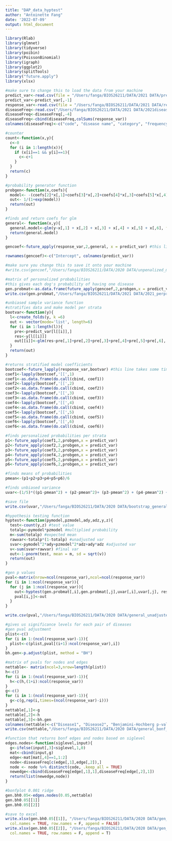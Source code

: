 ```yaml
---
title: "DAP_data_hyptest"
author: "Antoinette Fang"
date: '2022-07-09'
output: html_document
---
```

```r
library(Rlab)
library(glmnet)
library(tidyverse)
library(poibin)
library(PoissonBinomial)
library(igraph)
library(ggplot2)
library(splitTools)
library("future.apply")
library(xlsx)
```

```r
#make sure to change this to load the data from your machine
predict_var<-read.csv(file = "/Users/fanga/BIOS26211/DATA/2021 DATA/predict_var_2021.csv", sep = ",", header = T)
predict_var<-predict_var[,-1]
response_var<-read.csv(file = "/Users/fanga/BIOS26211/DATA/2021 DATA/response_var_2021.csv", sep = ",", header = T)
diseaseFreq<-read.csv("/Users/fanga/BIOS26211/DATA/2021 DATA/2021diseaseCode.csv", sep = ",", header = T)
diseaseFreq<-diseaseFreq[,-4]
diseaseFreq<-cbind(diseaseFreq,colSums(response_var))
colnames(diseaseFreq)<-c("code", "disease name", "category", "frequency")
```

```r
#counter
count<-function(x,y){
  c<-0
  for (i in 1:length(x)){
    if (x[i]==1 && y[i]==1){
      c<-c+1
    }
  }
  return(c)
}

#probability generator function
probgen<-function(x,coefs){
  model<- -(coefs[2]*x[,1]+coefs[3]*x[,2]+coefs[4]*x[,3]+coefs[5]*x[,4]+coefs[6]*x[,5]+coefs[7]*x[,6]+coefs[1])
  out<- 1/(1+exp(model))
  return(out)
}
```


```r
#finds and return coefs for glm
general<- function(x,y){
  general.model<-glm(y~x[,1] + x[,2] + x[,3] + x[,4] + x[,5] + x[,6], family = binomial(link = logit))$coef
  return(general.model)
}

gencoef<-future_apply(response_var,2,general, x = predict_var) #this line takes some time to run

rownames(gencoef)<-c("Intercept", colnames(predict_var))

#make sure you change this to save it onto your machine
#write.csv(gencoef,"/Users/fanga/BIOS26211/DATA/2020 DATA/unpenalized_models.csv", row.names = T)

#matrix of personalized probabilities
#this gives each dog's probability of having one disease
gen.probmat<-as.data.frame(future_apply(gencoef,2,probgen,x = predict_var))
write.csv(gen.probmat,"/Users/fanga/BIOS26211/DATA/2021 DATA/2021_perprob.csv", row.names = F)
```


```r
#unbiased sample variance function 
#stratifies data and make model per strata
bootvar<-function(y){
  l<-create_folds(y, k =6)
  out <- vector(mode='list', length=6)
  for (i in 1:length(l)){
    pre<-predict_var[l[[i]],]
    res<-y[l[[i]]]
    out[[i]]<-glm(res~pre[,1]+pre[,2]+pre[,3]+pre[,4]+pre[,5]+pre[,6], family = binomial(link = logit))$coef
  }
  return(out)
}

#returns stratified model coefficients
bootcoef<-future_lapply(response_var,bootvar) #this line takes some time to run
coef1<-lapply(bootcoef,'[[',1)
coef1<-as.data.frame(do.call(cbind, coef1))
coef2<-lapply(bootcoef,'[[',2)
coef2<-as.data.frame(do.call(cbind, coef2))
coef3<-lapply(bootcoef,'[[',3)
coef3<-as.data.frame(do.call(cbind, coef3))
coef4<-lapply(bootcoef,'[[',4)
coef4<-as.data.frame(do.call(cbind, coef4))
coef5<-lapply(bootcoef,'[[',5)
coef5<-as.data.frame(do.call(cbind, coef5))
coef6<-lapply(bootcoef,'[[',6)
coef6<-as.data.frame(do.call(cbind, coef6))

#finds personalized probabilities per strata
p1<-future_apply(coef1,2,probgen,x = predict_var)
p2<-future_apply(coef2,2,probgen,x = predict_var)
p3<-future_apply(coef3,2,probgen,x = predict_var)
p4<-future_apply(coef4,2,probgen,x = predict_var)
p5<-future_apply(coef5,2,probgen,x = predict_var)
p6<-future_apply(coef6,2,probgen,x = predict_var)

#finds means of probabilities
pmean<-(p1+p2+p3+p4+p5+p6)/6

#finds unbiased variance
uvar<-(1/5)*((p1-pmean^2) + (p2-pmean^2)+ (p3-pmean^2) + (p4-pmean^2) + (p5-pmean^2) + (p6-pmean^2))

#save file
write.csv(uvar,"/Users/fanga/BIOS26211/DATA/2020 DATA/bootstrap_general_var.csv", row.names = F)
```


```r
#hypothesis testing function
hyptest<-function(pymodel,pzmodel,ady,adz,y,z){
  test<-count(y,z) #test value
  totalp<-pymodel*pzmodel #multiplied probability
  m<-sum(totalp) #expected mean
  rawvar<-totalp*(1-totalp) #unadjusted var
  svar<-pymodel^2*ady+pzmodel^2*adz+ady*adz #adjusted var
  v<-sum(svar+rawvar) #final var
  out<-1-pnorm(test, mean = m, sd = sqrt(v))
  return(out)
}

#gen p values
pval<-matrix(nrow=ncol(response_var),ncol=ncol(response_var))
for (i in 1:ncol(response_var)){
  for (j in 1:ncol(response_var)){
    out<-hyptest(gen.probmat[,i],gen.probmat[,j],uvar[,i],uvar[,j], response_var[,i], response_var[,j])
    pval[i,j]<-out
  }
}

write.csv(pval,"/Users/fanga/BIOS26211/DATA/2020 DATA/general_unadjusted_p_val.csv", row.names = T)
```


```r
#gives us significance levels for each pair of diseases
#gen pval adjustment
plist<-c()
for (i in 1:(ncol(response_var)-1)){
  plist<-c(plist,pval[(i+1):ncol(response_var),i])
}
bh.gen<-p.adjust(plist, method = "BH")

#matrix of pvals for nodes and edges
nettable<- matrix(ncol=3,nrow=length(plist))
h<-c()
for (i in 1:(ncol(response_var)-1)){
  h<-c(h,(1+i):ncol(response_var))
}
g<-c()
for (i in 1:(ncol(response_var)-1)){
  g<-c(g,rep(i,times=(ncol(response_var)-i)))
}
nettable[,1]<-g
nettable[,2]<-h
nettable[,3]<-bh.gen
colnames(nettable)<-c("Disease1", "Disease2", "Benjamini-Hochberg p-value")
write.csv(nettable,"/Users/fanga/BIOS26211/DATA/2020 DATA/general_bonf_pvals.csv", row.names = F)
```

```r
#function that returns bonf edges and nodes based on siglevel
edges.nodes<-function(siglevel,input){
  g<-ifelse(input[,3]<siglevel,1,0)
  mat<-cbind(input,g)
  edge<-mat[mat[,4]==1,1:2]
  node<-diseaseFreq[c(edge[,1],edge[,2]),]
  node <- node %>% distinct(code, .keep_all = TRUE)
  newedge<-cbind(diseaseFreq[edge[,1],1],diseaseFreq[edge[,2],1])
  return(list(newedge,node))
}

#bonfplot 0.001 ridge
gen.bh0.05<-edges.nodes(0.05,nettable)
gen.bh0.05[[1]]
gen.bh0.05[[2]]

#save to excel
write.xlsx(gen.bh0.05[[1]], "/Users/fanga/BIOS26211/DATA/2020 DATA/gen_bh0_05.xlsx", sheetName = "Edges", 
  col.names = TRUE, row.names = F, append = FALSE)
write.xlsx(gen.bh0.05[[2]], "/Users/fanga/BIOS26211/DATA/2020 DATA/gen_bh0_05.xlsx", sheetName = "Nodes", 
  col.names = TRUE, row.names = F, append = T)
```

